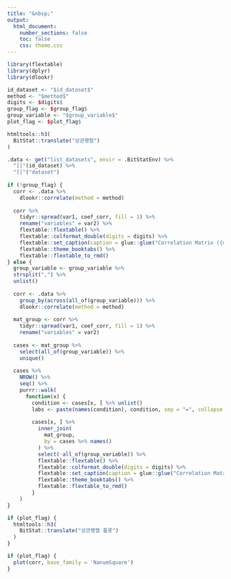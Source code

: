 ```yaml
---
title: "&nbsp;"
output: 
  html_document:
    number_sections: false
    toc: false    
    css: theme.css
---
```


```r
library(flextable)
library(dplyr)
library(dlookr)

id_dataset <- "$id_dataset$"
method <- "$method$"
digits <- $digits$
group_flag <- $group_flag$
group_variable <- "$group_variable$"
plot_flag <- $plot_flag$  
```

```r
htmltools::h3(
  BitStat::translate("상관행렬")
)
```

```r
.data <- get("list_datasets", envir = .BitStatEnv) %>% 
  "[["(id_dataset) %>% 
  "[["("dataset")
  
if (!group_flag) {
  corr <- .data %>% 
    dlookr::correlate(method = method) 
  
  corr %>% 
    tidyr::spread(var1, coef_corr, fill = 1) %>% 
    rename("variables" = var2) %>% 
    flextable::flextable() %>%
    flextable::colformat_double(digits = digits) %>% 
    flextable::set_caption(caption = glue::glue("Correlation Matrix ({method})")) %>% 
    flextable::theme_booktabs() %>% 
    flextable::flextable_to_rmd()
} else {
  group_variable <- group_variable %>% 
  strsplit(",") %>% 
  unlist()
  
  corr <- .data %>% 
    group_by(across(all_of(group_variable))) %>% 
    dlookr::correlate(method = method) 
  
  mat_group <- corr %>% 
    tidyr::spread(var1, coef_corr, fill = 1) %>% 
    rename("variables" = var2) 
  
  cases <- mat_group %>% 
    select(all_of(group_variable)) %>% 
    unique()
  
  cases %>% 
    NROW() %>% 
    seq() %>% 
    purrr::walk(
      function(x) {
        condition <- cases[x, ] %>% unlist() 
        labs <- paste(names(condition), condition, sep = "=", collapse = ", ")
          
        cases[x, ] %>% 
          inner_join(
            mat_group,
            by = cases %>% names()
          ) %>% 
          select(-all_of(group_variable)) %>%
          flextable::flextable() %>%
          flextable::colformat_double(digits = digits) %>% 
          flextable::set_caption(caption = glue::glue("Correlation Matrix ({labs} : {method})")) %>% 
          flextable::theme_booktabs() %>% 
          flextable::flextable_to_rmd()
        }
    )
}


```

```r
if (plot_flag) {
  htmltools::h3(
    BitStat::translate("상관행렬 플롯")
  )
}
```

```r
if (plot_flag) {
  plot(corr, base_family = 'NanumSquare')
}
```

